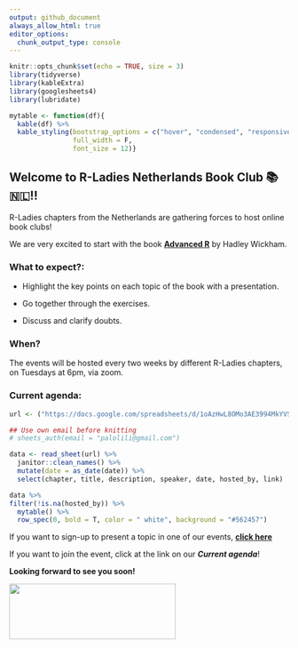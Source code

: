 ```yaml
---
output: github_document
always_allow_html: true
editor_options: 
  chunk_output_type: console
---
```

```r
knitr::opts_chunk$set(echo = TRUE, size = 3)
library(tidyverse)
library(kableExtra)
library(googlesheets4)
library(lubridate)

mytable <- function(df){
  kable(df) %>%
  kable_styling(bootstrap_options = c("hover", "condensed", "responsive"),
                full_width = F,
                font_size = 12)}
```

## Welcome to R-Ladies Netherlands Book Club &#x1F4DA; &#x1f1f3;&#x1f1f1;!!

R-Ladies chapters from the Netherlands are gathering forces to host online book clubs!

We are very excited to start with the book [**Advanced R**](https://adv-r.hadley.nz/) by Hadley Wickham.

### What to expect?:

  - Highlight the key points on each topic of the book with a presentation.
  
  - Go together through the exercises.
  
  - Discuss and clarify doubts.
  
   
### When?

The events will be hosted every two weeks by different R-Ladies chapters, on Tuesdays at 6pm, via zoom.

### Current agenda:

```r

url <- ("https://docs.google.com/spreadsheets/d/1oAzHwL8OMo3AE3994MkYVSPyR9RawZWiwvYDB-nSg-8/edit#gid=0") 

## Use own email before knitting
# sheets_auth(email = "palolili@gmail.com")

data <- read_sheet(url) %>% 
  janitor::clean_names() %>% 
  mutate(date = as_date(date)) %>% 
  select(chapter, title, description, speaker, date, hosted_by, link)
```

```r
data %>% 
filter(!is.na(hosted_by)) %>% 
  mytable() %>% 
  row_spec(0, bold = T, color = " white", background = "#562457")
```

If you want to sign-up to present a topic in one of our events, [**click here**](https://bit.ly/2QBYGEG)

If you want to join the event, click at the link on our **_Current agenda_**!

**Looking forward to see you soon!**


<img src="R-LadiesGlobal_RBG_online_LogoWithText_Horizontal.png" width="300" height="100" />


